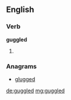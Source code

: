 ==English==

===Verb===
'''guggled'''

# {{past of|[[guggle]]}}

===Anagrams===
* [[glugged#English|glugged]]

[[de:guggled]]
[[mg:guggled]]
